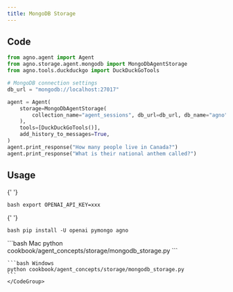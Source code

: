```yaml
---
title: MongoDB Storage
---
```


## Code

```python cookbook/agent_concepts/storage/mongodb_storage.py
from agno.agent import Agent
from agno.storage.agent.mongodb import MongoDbAgentStorage
from agno.tools.duckduckgo import DuckDuckGoTools

# MongoDB connection settings
db_url = "mongodb://localhost:27017"

agent = Agent(
    storage=MongoDbAgentStorage(
        collection_name="agent_sessions", db_url=db_url, db_name="agno"
    ),
    tools=[DuckDuckGoTools()],
    add_history_to_messages=True,
)
agent.print_response("How many people live in Canada?")
agent.print_response("What is their national anthem called?")
```

## Usage

<Steps>
  <Snippet file="create-venv-step.mdx" />

{' '}

<Step title="Set your API key">```bash export OPENAI_API_KEY=xxx ```</Step>

{' '}

<Step title="Install libraries">```bash pip install -U openai pymongo agno ```</Step>

  <Step title="Run Agent">
    <CodeGroup>
    ```bash Mac
    python cookbook/agent_concepts/storage/mongodb_storage.py
    ```

    ```bash Windows
    python cookbook/agent_concepts/storage/mongodb_storage.py
    ```
    </CodeGroup>

  </Step>
</Steps>
